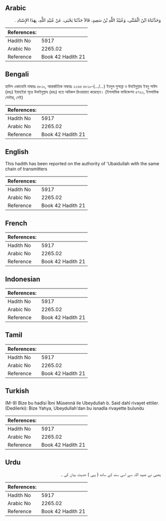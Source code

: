 ## Arabic


<div dir="rtl" lang="ar" style={{fontSize:'larger',backgroundColor:'#f8f9fa',padding:20}}>
وَحَدَّثَنَاهُ ابْنُ الْمُثَنَّى، وَعُبَيْدُ اللَّهِ بْنُ سَعِيدٍ، قَالاَ حَدَّثَنَا يَحْيَى، عَنْ عُبَيْدِ اللَّهِ، بِهَذَا الإِسْنَادِ ‏.‏
</div>
<div style={{backgroundColor:'#f8f9fa',padding:20, marginBottom: 10}}><table> <thead> <tr> <th>References:</th> <th></th> </tr> </thead> <tbody><tr><td>Hadith No</td><td>5917</td></tr><tr><td>Arabic No</td><td>2265.02</td></tr><tr><td>Reference</td><td>Book 42 Hadith 21</td></tr></tbody></table></div>

## Bengali


<div dir="ltr" lang="bn" style={{fontSize:'larger',backgroundColor:'#f8f9fa',padding:20}}>
হাদিস একাডেমি নাম্বারঃ ৫৮১০, আন্তর্জাতিক নাম্বারঃ ২২৬৫ ৫৮১০-(.../...) ইবনুল মুসান্না ও উবাইদুল্লাহ ইবনু সাঈদ (রহঃ) ইয়াহইয়া সূত্রে উবাইদুল্লাহ (রহঃ) হতে অবিকল রিওয়ায়াত করেছেন। (ইসলামিক ফাউন্ডেশন ৫৭২০, ইসলামিক সেন্টার, নেই)
</div>
<div style={{backgroundColor:'#f8f9fa',padding:20, marginBottom: 10}}><table> <thead> <tr> <th>References:</th> <th></th> </tr> </thead> <tbody><tr><td>Hadith No</td><td>5917</td></tr><tr><td>Arabic No</td><td>2265.02</td></tr><tr><td>Reference</td><td>Book 42 Hadith 21</td></tr></tbody></table></div>

## English


<div dir="ltr" lang="en" style={{fontSize:'larger',backgroundColor:'#f8f9fa',padding:20}}>
This hadith has been reported on the authority of 'Ubaidullah with the same chain of transmitters
</div>
<div style={{backgroundColor:'#f8f9fa',padding:20, marginBottom: 10}}><table> <thead> <tr> <th>References:</th> <th></th> </tr> </thead> <tbody><tr><td>Hadith No</td><td>5917</td></tr><tr><td>Arabic No</td><td>2265.02</td></tr><tr><td>Reference</td><td>Book 42 Hadith 21</td></tr></tbody></table></div>

## French


<div dir="ltr" lang="fr" style={{fontSize:'larger',backgroundColor:'#f8f9fa',padding:20}}>

</div>
<div style={{backgroundColor:'#f8f9fa',padding:20, marginBottom: 10}}><table> <thead> <tr> <th>References:</th> <th></th> </tr> </thead> <tbody><tr><td>Hadith No</td><td>5917</td></tr><tr><td>Arabic No</td><td>2265.02</td></tr><tr><td>Reference</td><td>Book 42 Hadith 21</td></tr></tbody></table></div>

## Indonesian


<div dir="ltr" lang="id" style={{fontSize:'larger',backgroundColor:'#f8f9fa',padding:20}}>

</div>
<div style={{backgroundColor:'#f8f9fa',padding:20, marginBottom: 10}}><table> <thead> <tr> <th>References:</th> <th></th> </tr> </thead> <tbody><tr><td>Hadith No</td><td>5917</td></tr><tr><td>Arabic No</td><td>2265.02</td></tr><tr><td>Reference</td><td>Book 42 Hadith 21</td></tr></tbody></table></div>

## Tamil


<div dir="ltr" lang="ta" style={{fontSize:'larger',backgroundColor:'#f8f9fa',padding:20}}>

</div>
<div style={{backgroundColor:'#f8f9fa',padding:20, marginBottom: 10}}><table> <thead> <tr> <th>References:</th> <th></th> </tr> </thead> <tbody><tr><td>Hadith No</td><td>5917</td></tr><tr><td>Arabic No</td><td>2265.02</td></tr><tr><td>Reference</td><td>Book 42 Hadith 21</td></tr></tbody></table></div>

## Turkish


<div dir="ltr" lang="tr" style={{fontSize:'larger',backgroundColor:'#f8f9fa',padding:20}}>
(M-9) Bize bu hadîsi İbni Müsennâ ile Ubeydullah b. Said dahî rivayet ettiler. (Dedilerki): Bize Yahya, Ubeydullah'dan bu isnadla rivayette bulundu
</div>
<div style={{backgroundColor:'#f8f9fa',padding:20, marginBottom: 10}}><table> <thead> <tr> <th>References:</th> <th></th> </tr> </thead> <tbody><tr><td>Hadith No</td><td>5917</td></tr><tr><td>Arabic No</td><td>2265.02</td></tr><tr><td>Reference</td><td>Book 42 Hadith 21</td></tr></tbody></table></div>

## Urdu


<div dir="rtl" lang="ur" style={{fontSize:'larger',backgroundColor:'#f8f9fa',padding:20}}>
یحییٰ نے عبید اللہ سے اسی سند کے ساتھ ( یہی ) حدیث بیان کی ۔
</div>
<div style={{backgroundColor:'#f8f9fa',padding:20, marginBottom: 10}}><table> <thead> <tr> <th>References:</th> <th></th> </tr> </thead> <tbody><tr><td>Hadith No</td><td>5917</td></tr><tr><td>Arabic No</td><td>2265.02</td></tr><tr><td>Reference</td><td>Book 42 Hadith 21</td></tr></tbody></table></div>